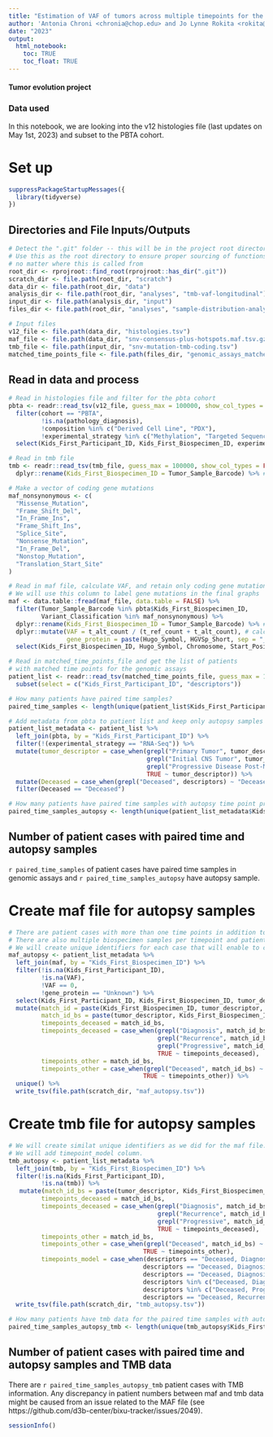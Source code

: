 ```yaml
---
title: "Estimation of VAF of tumors across multiple timepoints for the autopsy samples in the PBTA Cohort"
author: 'Antonia Chroni <chronia@chop.edu> and Jo Lynne Rokita <rokita@chop.edu> for D3B'
date: "2023"
output:
  html_notebook:
    toc: TRUE
    toc_float: TRUE
---
```


#### Tumor evolution project 

### Data used 
In this notebook, we are looking into the v12 histologies file (last updates on May 1st, 2023) and subset to the PBTA cohort.

# Set up

```r
suppressPackageStartupMessages({
  library(tidyverse)
})
```

## Directories and File Inputs/Outputs

```r
# Detect the ".git" folder -- this will be in the project root directory
# Use this as the root directory to ensure proper sourcing of functions 
# no matter where this is called from
root_dir <- rprojroot::find_root(rprojroot::has_dir(".git"))
scratch_dir <- file.path(root_dir, "scratch")
data_dir <- file.path(root_dir, "data")
analysis_dir <- file.path(root_dir, "analyses", "tmb-vaf-longitudinal")
input_dir <- file.path(analysis_dir, "input")
files_dir <- file.path(root_dir, "analyses", "sample-distribution-analysis", "results")

# Input files
v12_file <- file.path(data_dir, "histologies.tsv")
maf_file <- file.path(data_dir, "snv-consensus-plus-hotspots.maf.tsv.gz")
tmb_file <- file.path(input_dir, "snv-mutation-tmb-coding.tsv")
matched_time_points_file <- file.path(files_dir, "genomic_assays_matched_time_points.tsv") # file from add-sample-distribution module
```

## Read in data and process

```r
# Read in histologies file and filter for the pbta cohort
pbta <- readr::read_tsv(v12_file, guess_max = 100000, show_col_types = FALSE) %>%
  filter(cohort == "PBTA",
         !is.na(pathology_diagnosis),
         !composition %in% c("Derived Cell Line", "PDX"),
         !experimental_strategy %in% c("Methylation", "Targeted Sequencing")) %>%
  select(Kids_First_Participant_ID, Kids_First_Biospecimen_ID, experimental_strategy, tumor_descriptor, age_at_diagnosis_days, age_last_update_days, cancer_predispositions, broad_histology, short_histology, cancer_group) 

# Read in tmb file
tmb <- readr::read_tsv(tmb_file, guess_max = 100000, show_col_types = FALSE) %>%
  dplyr::rename(Kids_First_Biospecimen_ID = Tumor_Sample_Barcode) %>% # change name of the biospecimen to match the one from the histologies files

# Make a vector of coding gene mutations
maf_nonsynonymous <- c(
  "Missense_Mutation",
  "Frame_Shift_Del",
  "In_Frame_Ins",
  "Frame_Shift_Ins",
  "Splice_Site",
  "Nonsense_Mutation",
  "In_Frame_Del",
  "Nonstop_Mutation",
  "Translation_Start_Site"
)

# Read in maf file, calculate VAF, and retain only coding gene mutations
# We will use this column to label gene mutations in the final graphs
maf <- data.table::fread(maf_file, data.table = FALSE) %>% 
  filter(Tumor_Sample_Barcode %in% pbta$Kids_First_Biospecimen_ID,
         Variant_Classification %in% maf_nonsynonymous) %>%
  dplyr::rename(Kids_First_Biospecimen_ID = Tumor_Sample_Barcode) %>% # change name of the biospecimen to match the one from the histologies files
  dplyr::mutate(VAF = t_alt_count / (t_ref_count + t_alt_count), # calculate VAF 
                gene_protein = paste(Hugo_Symbol, HGVSp_Short, sep = "_")) %>%  # concatenate gene and protein information
  select(Kids_First_Biospecimen_ID, Hugo_Symbol, Chromosome, Start_Position, Variant_Classification, VAF, HGVSc, HGVSp, HGVSp_Short, gene_protein) 

# Read in matched_time_points_file and get the list of patients 
# with matched time points for the genomic assays
patient_list <- readr::read_tsv(matched_time_points_file, guess_max = 100000, show_col_types = FALSE) %>%
  subset(select = c("Kids_First_Participant_ID", "descriptors"))

# How many patients have paired time samples?
paired_time_samples <- length(unique(patient_list$Kids_First_Participant_ID))

# Add metadata from pbta to patient list and keep only autopsy samples
patient_list_metadata <- patient_list %>% 
  left_join(pbta, by = "Kids_First_Participant_ID") %>%
  filter(!(experimental_strategy == "RNA-Seq")) %>%
  mutate(tumor_descriptor = case_when(grepl("Primary Tumor", tumor_descriptor) ~ "Diagnosis", 
                                      grepl("Initial CNS Tumor", tumor_descriptor) ~ "Diagnosis", 
                                      grepl("Progressive Disease Post-Mortem", tumor_descriptor) ~ "Deceased", 
                                      TRUE ~ tumor_descriptor)) %>%
  mutate(Deceased = case_when(grepl("Deceased", descriptors) ~ "Deceased")) %>%
  filter(Deceased == "Deceased") 

# How many patients have paired time samples with autopsy time point present?
paired_time_samples_autopsy <- length(unique(patient_list_metadata$Kids_First_Participant_ID))
```

## Number of patient cases with paired time and autopsy samples

`r paired_time_samples` of patient cases have paired time samples in genomic assays and `r paired_time_samples_autopsy` have autopsy sample.

# Create maf file for autopsy samples

```r
# There are patient cases with more than one time points in addition to Deceased, e.g. Diagnosis and Progressive.
# There are also multiple biospecimen samples per timepoint and patient case.
# We will create unique identifiers for each case that will enable to create one plot for each case.
maf_autopsy <- patient_list_metadata %>% 
  left_join(maf, by = "Kids_First_Biospecimen_ID") %>%
  filter(!is.na(Kids_First_Participant_ID),
         !is.na(VAF),
         !VAF == 0, 
         !gene_protein == "Unknown") %>%
  select(Kids_First_Participant_ID, Kids_First_Biospecimen_ID, tumor_descriptor, experimental_strategy, Hugo_Symbol, gene_protein, VAF) %>%
  mutate(match_id = paste(Kids_First_Biospecimen_ID, tumor_descriptor, gene_protein, VAF, sep = "_"),
         match_id_bs = paste(tumor_descriptor, Kids_First_Biospecimen_ID, sep = "_"),
         timepoints_deceased = match_id_bs,
         timepoints_deceased = case_when(grepl("Diagnosis", match_id_bs) ~ "1",
                                         grepl("Recurrence", match_id_bs) ~ "2",
                                         grepl("Progressive", match_id_bs) ~ "3",
                                         TRUE ~ timepoints_deceased),
         timepoints_other = match_id_bs,
         timepoints_other = case_when(grepl("Deceased", match_id_bs) ~ "4",
                                     TRUE ~ timepoints_other)) %>%
  unique() %>%
  write_tsv(file.path(scratch_dir, "maf_autopsy.tsv"))
```

# Create tmb file for autopsy samples

```r
# We will create similat unique identifiers as we did for the maf file.
# We will add timepoint_model column.
tmb_autopsy <- patient_list_metadata %>% 
  left_join(tmb, by = "Kids_First_Biospecimen_ID") %>%
  filter(!is.na(Kids_First_Participant_ID),
         !is.na(tmb)) %>%
   mutate(match_id_bs = paste(tumor_descriptor, Kids_First_Biospecimen_ID, sep = "_"),
         timepoints_deceased = match_id_bs,
         timepoints_deceased = case_when(grepl("Diagnosis", match_id_bs) ~ "1",
                                         grepl("Recurrence", match_id_bs) ~ "2",
                                         grepl("Progressive", match_id_bs) ~ "3",
                                         TRUE ~ timepoints_deceased),
         timepoints_other = match_id_bs,
         timepoints_other = case_when(grepl("Deceased", match_id_bs) ~ "4",
                                     TRUE ~ timepoints_other),
         timepoints_model = case_when(descriptors == "Deceased, Diagnosis, Diagnosis, Progressive, Progressive" ~ "dx_pro", 
                                     descriptors == "Deceased, Diagnosis, Recurrence" ~ "dx_rec", descriptors %in% c("Deceased, Progressive, Recurrence", "Deceased, Progressive, Progressive, Recurrence", "Deceased, Progressive, Recurrence, Recurrence") ~ "pro_rec",
                                     descriptors == "Deceased, Diagnosis, Progressive, Recurrence" ~ "dx_pro_rec",
                                     descriptors %in% c("Deceased, Diagnosis", "Deceased, Diagnosis, Diagnosis", "Deceased, Diagnosis, Diagnosis, Diagnosis, Diagnosis") ~ "dx",
                                     descriptors %in% c("Deceased, Progressive", "Deceased, Progressive, Progressive") ~ "pro",
                                     descriptors == "Deceased, Recurrence" ~ "rec")) %>%
  write_tsv(file.path(scratch_dir, "tmb_autopsy.tsv"))

# How many patients have tmb data for the paired time samples with autopsy time point present?
paired_time_samples_autopsy_tmb <- length(unique(tmb_autopsy$Kids_First_Participant_ID))
```

## Number of patient cases with paired time and autopsy samples and TMB data

There are `r paired_time_samples_autopsy_tmb` patient cases with TMB information.
Any discrepancy in patient numbers between maf and tmb data might be caused from an issue related to the MAF file (see https://github.com/d3b-center/bixu-tracker/issues/2049).

```r
sessionInfo()
```
